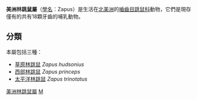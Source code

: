 {{Automatic taxobox
| taxon = Zapus
| authority = Coues, 1875
| image = Zapus hudsonius.jpg
| image_caption = ''Zapus hudsonius preblei''
| subdivision_ranks = [[種|種]]
| subdivision = 
[[草原林跳鼠|草原林跳鼠]] ''Zapus hudsonius''<BR>
[[西部林跳鼠|西部林跳鼠]] ''Zapus princeps''<BR>
[[太平洋林跳鼠|太平洋林跳鼠]] ''Zapus trinotatus''
}}

'''美洲林跳鼠屬'''（[[學名|學名]]：Zapus）是生活在[[北美洲|北美洲]]的[[嚙齒目|嚙齒目]][[跳鼠科|跳鼠科]]動物，它們是現存僅有的共有18顆牙齒的哺乳動物。

==分類==
本屬包括三種：
* [[草原林跳鼠|草原林跳鼠]] ''Zapus hudsonius''
* [[西部林跳鼠|西部林跳鼠]] ''Zapus princeps''
* [[太平洋林跳鼠|太平洋林跳鼠]] ''Zapus trinotatus''
{{taxonbar}}
[[Category:美洲林跳鼠屬|]]
[[Category:跳鼠科|M]]